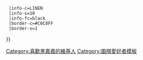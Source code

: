 {{Userbox
  |id=黑嘉嘉
  |id-c=white
  |id-fc=black
  |id-s=10
  |info=這個用戶是'''[[黑嘉嘉]]'''的[[圍棋|棋]]迷。{{#if:{{{1|}}}|{{{1}}}}}
  |info-c=LINEN
  |info-s=10
  |info-fc=black
  |border-c=#C0C8FF
  |border-s=1
}}<includeonly>[[Category:喜歡黑嘉嘉的維基人]]</includeonly><noinclude>
[[Category:圍棋愛好者模板]]
</noinclude>